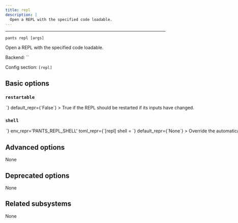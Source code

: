 ```yaml
---
title: repl
description: |
  Open a REPL with the specified code loadable.
---
```



---

```
pants repl [args]
```

Open a REPL with the specified code loadable.

Backend: <span className="color--primary">``</span>

Config section: <span className="color--primary">`[repl]`</span>

<span className={styles.options}>

## Basic options

### `restartable`

<Option
  cli_repr={`--[no-]repl-restartable`}
  env_repr='PANTS_REPL_RESTARTABLE'
  toml_repr={`[repl]
restartable = <bool>`}
  default_repr={`False`}
>

True if the REPL should be restarted if its inputs have changed.

</Option>

### `shell`

<Option
  cli_repr={`--repl-shell=<str>`}
  env_repr='PANTS_REPL_SHELL'
  toml_repr={`[repl]
shell = <str>`}
  default_repr={`None`}
>

Override the automatically-detected REPL program for the target(s) specified.

</Option>

## Advanced options

None

## Deprecated options

None

## Related subsystems

None

</span>
